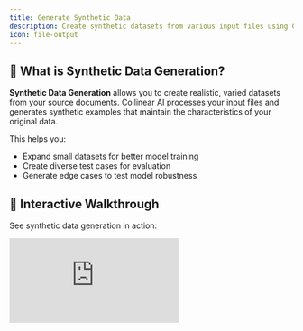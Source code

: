 ```yaml
---
title: Generate Synthetic Data
description: Create synthetic datasets from various input files using Collinear AI's Agentic capabilities.
icon: file-output
---
```


## 🧪 What is Synthetic Data Generation?

**Synthetic Data Generation** allows you to create realistic, varied datasets from your source documents. Collinear AI processes your input files and generates synthetic examples that maintain the characteristics of your original data.

This helps you:

- Expand small datasets for better model training
- Create diverse test cases for evaluation
- Generate edge cases to test model robustness

## 🎥 Interactive Walkthrough

See synthetic data generation in action:

<div style={{ position: 'relative', paddingBottom: 'calc(56.67989417989418% + 41px)', height: 0, width: '100%' }}>
  <iframe
    src="https://demo.arcade.software/your-demo-link-here"
    title="Synthetic Data Generation with Collinear AI"
    frameBorder="0"
    loading="lazy"
    allowFullScreen
    allow="clipboard-write"
    style={{ position: 'absolute', top: 0, left: 0, width: '100%', height: '100%', colorScheme: 'light' }}
  />
</div>

# Introduction

Upload any supported file type and Collinear AI will generate synthetic variations while preserving the core characteristics of your original data.

---

## 🚀 Getting Started

To generate synthetic data:

1. Prepare your source file
2. Select a generation model
3. Specify replication count
4. Submit for processing

---

## 📄 Supported File Types

Collinear AI supports generation from:

- Text files (`.txt`)
- Log files (`.log`)
- CSS files (`.css`)
- JSON files (`.json`)
- Conversation transcripts
- Code files (`.py`, `.js`, etc.)

---

## ⚙️ Generation Parameters

### Model Selection
Choose from our specialized generation models:

1. **Base Generator** - Balanced variety and quality
2. **Structured Generator** - Better for code/logs
3. **Conversation Generator** - Optimized for chat data

### Replication Count
- **Range**: 1-100 variations per input
- **Recommendation**: Start with 5-10 for testing

### Quality Controls
- **Similarity Threshold**: Control how close to original
- **Diversity Boost**: Increase variation

---

## 📤 Output Format

Generated data is returned in standardized JSON format:

```json
{
  "original": "your original content",
  "synthetic": [
    "generated variation 1",
    "generated variation 2"
  ],
  "metadata": {
    "model": "generator-model-id",
    "parameters": {
      "temperature": 0.7,
      "diversity": 0.8
    }
  }
}